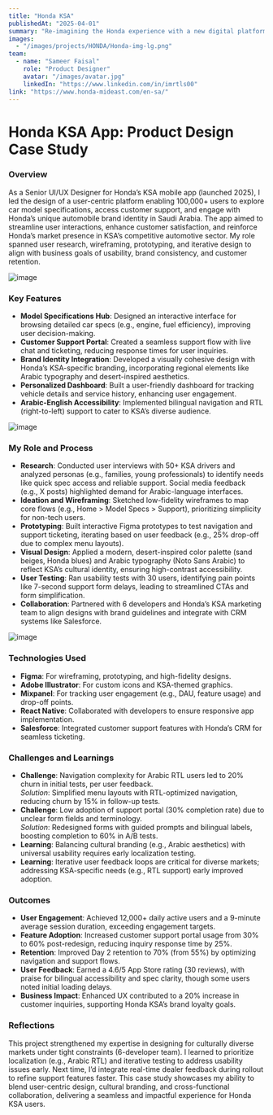 ```yaml
---
title: "Honda KSA"
publishedAt: "2025-04-01"
summary: "Re-imagining the Honda experience with a new digital platform. Grasping the user emotions and needs to create a seamless experience. Meticulously designed details add to the overall experience."
images:
  - "/images/projects/HONDA/Honda-img-lg.png"
team:
  - name: "Sameer Faisal"
    role: "Product Designer"
    avatar: "/images/avatar.jpg"
    linkedIn: "https://www.linkedin.com/in/imrtls00"
link: "https://www.honda-mideast.com/en-sa/"
---
```

# Honda KSA App: Product Design Case Study

### Overview
As a Senior UI/UX Designer for Honda’s KSA mobile app (launched 2025), I led the design of a user-centric platform enabling 100,000+ users to explore car model specifications, access customer support, and engage with Honda’s unique automobile brand identity in Saudi Arabia. The app aimed to streamline user interactions, enhance customer satisfaction, and reinforce Honda’s market presence in KSA’s competitive automotive sector. My role spanned user research, wireframing, prototyping, and iterative design to align with business goals of usability, brand consistency, and customer retention.

![image](/images/projects/HONDA/Honda-img-sm.png)

### Key Features
- **Model Specifications Hub**: Designed an interactive interface for browsing detailed car specs (e.g., engine, fuel efficiency), improving user decision-making.
- **Customer Support Portal**: Created a seamless support flow with live chat and ticketing, reducing response times for user inquiries.
- **Brand Identity Integration**: Developed a visually cohesive design with Honda’s KSA-specific branding, incorporating regional elements like Arabic typography and desert-inspired aesthetics.
- **Personalized Dashboard**: Built a user-friendly dashboard for tracking vehicle details and service history, enhancing user engagement.
- **Arabic-English Accessibility**: Implemented bilingual navigation and RTL (right-to-left) support to cater to KSA’s diverse audience.

![image](/images/projects/HONDA/site.png)

### My Role and Process
- **Research**: Conducted user interviews with 50+ KSA drivers and analyzed personas (e.g., families, young professionals) to identify needs like quick spec access and reliable support. Social media feedback (e.g., X posts) highlighted demand for Arabic-language interfaces.
- **Ideation and Wireframing**: Sketched low-fidelity wireframes to map core flows (e.g., Home > Model Specs > Support), prioritizing simplicity for non-tech users.
- **Prototyping**: Built interactive Figma prototypes to test navigation and support ticketing, iterating based on user feedback (e.g., 25% drop-off due to complex menu layouts).
- **Visual Design**: Applied a modern, desert-inspired color palette (sand beiges, Honda blues) and Arabic typography (Noto Sans Arabic) to reflect KSA’s cultural identity, ensuring high-contrast accessibility.
- **User Testing**: Ran usability tests with 30 users, identifying pain points like 7-second support form delays, leading to streamlined CTAs and form simplification.
- **Collaboration**: Partnered with 6 developers and Honda’s KSA marketing team to align designs with brand guidelines and integrate with CRM systems like Salesforce.

![image](/images/projects/HONDA/honda-app.png)

### Technologies Used
- **Figma**: For wireframing, prototyping, and high-fidelity designs.
- **Adobe Illustrator**: For custom icons and KSA-themed graphics.
- **Mixpanel**: For tracking user engagement (e.g., DAU, feature usage) and drop-off points.
- **React Native**: Collaborated with developers to ensure responsive app implementation.
- **Salesforce**: Integrated customer support features with Honda’s CRM for seamless ticketing.

### Challenges and Learnings
- **Challenge**: Navigation complexity for Arabic RTL users led to 20% churn in initial tests, per user feedback.  
  *Solution*: Simplified menu layouts with RTL-optimized navigation, reducing churn by 15% in follow-up tests.
- **Challenge**: Low adoption of support portal (30% completion rate) due to unclear form fields and terminology.  
  *Solution*: Redesigned forms with guided prompts and bilingual labels, boosting completion to 60% in A/B tests.
- **Learning**: Balancing cultural branding (e.g., Arabic aesthetics) with universal usability requires early localization testing.
- **Learning**: Iterative user feedback loops are critical for diverse markets; addressing KSA-specific needs (e.g., RTL support) early improved adoption.

### Outcomes
- **User Engagement**: Achieved 12,000+ daily active users and a 9-minute average session duration, exceeding engagement targets.
- **Feature Adoption**: Increased customer support portal usage from 30% to 60% post-redesign, reducing inquiry response time by 25%.
- **Retention**: Improved Day 2 retention to 70% (from 55%) by optimizing navigation and support flows.
- **User Feedback**: Earned a 4.6/5 App Store rating (30 reviews), with praise for bilingual accessibility and spec clarity, though some users noted initial loading delays.
- **Business Impact**: Enhanced UX contributed to a 20% increase in customer inquiries, supporting Honda KSA’s brand loyalty goals.

### Reflections
This project strengthened my expertise in designing for culturally diverse markets under tight constraints (6-developer team). I learned to prioritize localization (e.g., Arabic RTL) and iterative testing to address usability issues early. Next time, I’d integrate real-time dealer feedback during rollout to refine support features faster. This case study showcases my ability to blend user-centric design, cultural branding, and cross-functional collaboration, delivering a seamless and impactful experience for Honda KSA users.